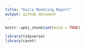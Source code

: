 ```yaml
---
title: "Daily Modeling Report"
output: github_document
---
```


```r
knitr::opts_chunk$set(echo = TRUE)
```
```r
library(tidyverse)
library(caret)



```

